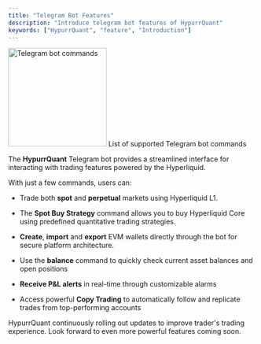 ```yaml
---
title: "Telegram Bot Features"
description: "Introduce telegram bot features of HypurrQuant"
keywords: ["HypurrQuant", "feature", "Introduction"]
---
```



<div style={{ display: "flex", flexDirection: "column", alignItems: "center", margin: "0.5rem 0" }}>
  <img src="/images/introduce/telegram_command.png" alt="Telegram bot commands" height="200" />
  <span style={{ fontSize: "0.8rem", color: "#aaa", marginTop: "0.1rem" }}>
    List of supported Telegram bot commands
  </span>
</div>

The **HypurrQuant** Telegram bot provides a streamlined interface for interacting with trading features powered by the Hyperliquid.

With just a few commands, users can:

- Trade both **spot** and **perpetual** markets using Hyperliquid L1.  

- The **Spot Buy Strategy** command allows you to buy Hyperliquid Core using predefined quantitative trading strategies.

- **Create**, **import** and **export** EVM wallets directly through the bot for secure platform architecture.

- Use the **balance** command to quickly check current asset balances and open positions

- **Receive P&L alerts** in real-time through customizable alarms

- Access powerful **Copy Trading** to automatically follow and replicate trades from top-performing accounts

<Note>HypurrQuant continuously rolling out updates to improve trader's trading experience.
Look forward to even more powerful features coming soon.</Note>